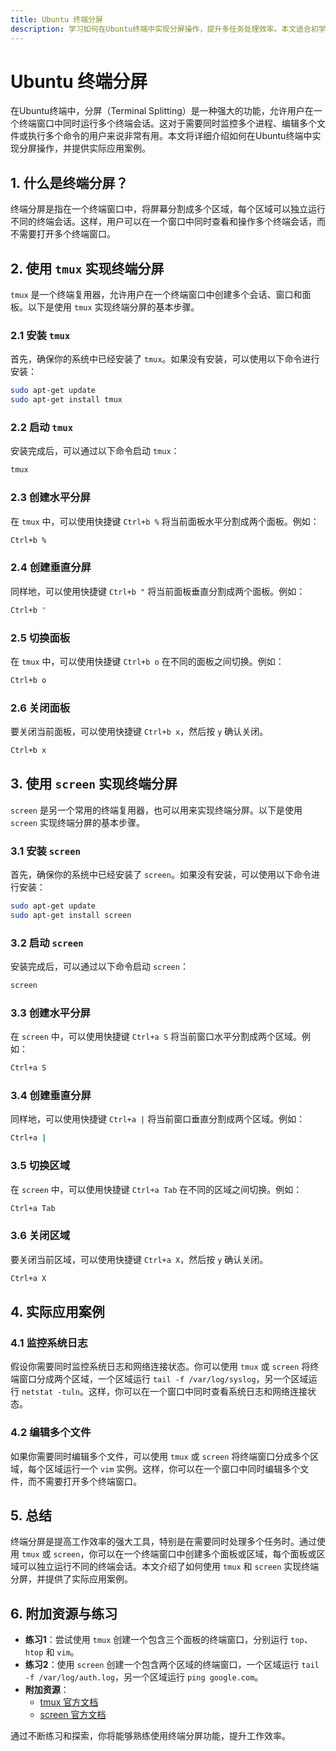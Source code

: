 ```yaml
---
title: Ubuntu 终端分屏
description: 学习如何在Ubuntu终端中实现分屏操作，提升多任务处理效率。本文适合初学者，包含详细步骤和实际案例。
---
```


# Ubuntu 终端分屏

在Ubuntu终端中，分屏（Terminal Splitting）是一种强大的功能，允许用户在一个终端窗口中同时运行多个终端会话。这对于需要同时监控多个进程、编辑多个文件或执行多个命令的用户来说非常有用。本文将详细介绍如何在Ubuntu终端中实现分屏操作，并提供实际应用案例。

## 1. 什么是终端分屏？

终端分屏是指在一个终端窗口中，将屏幕分割成多个区域，每个区域可以独立运行不同的终端会话。这样，用户可以在一个窗口中同时查看和操作多个终端会话，而不需要打开多个终端窗口。

## 2. 使用 `tmux` 实现终端分屏

`tmux` 是一个终端复用器，允许用户在一个终端窗口中创建多个会话、窗口和面板。以下是使用 `tmux` 实现终端分屏的基本步骤。

### 2.1 安装 `tmux`

首先，确保你的系统中已经安装了 `tmux`。如果没有安装，可以使用以下命令进行安装：

```bash
sudo apt-get update
sudo apt-get install tmux
```

### 2.2 启动 `tmux`

安装完成后，可以通过以下命令启动 `tmux`：

```bash
tmux
```

### 2.3 创建水平分屏

在 `tmux` 中，可以使用快捷键 `Ctrl+b %` 将当前面板水平分割成两个面板。例如：

```bash
Ctrl+b %
```

### 2.4 创建垂直分屏

同样地，可以使用快捷键 `Ctrl+b "` 将当前面板垂直分割成两个面板。例如：

```bash
Ctrl+b "
```

### 2.5 切换面板

在 `tmux` 中，可以使用快捷键 `Ctrl+b o` 在不同的面板之间切换。例如：

```bash
Ctrl+b o
```

### 2.6 关闭面板

要关闭当前面板，可以使用快捷键 `Ctrl+b x`，然后按 `y` 确认关闭。

```bash
Ctrl+b x
```

## 3. 使用 `screen` 实现终端分屏

`screen` 是另一个常用的终端复用器，也可以用来实现终端分屏。以下是使用 `screen` 实现终端分屏的基本步骤。

### 3.1 安装 `screen`

首先，确保你的系统中已经安装了 `screen`。如果没有安装，可以使用以下命令进行安装：

```bash
sudo apt-get update
sudo apt-get install screen
```

### 3.2 启动 `screen`

安装完成后，可以通过以下命令启动 `screen`：

```bash
screen
```

### 3.3 创建水平分屏

在 `screen` 中，可以使用快捷键 `Ctrl+a S` 将当前窗口水平分割成两个区域。例如：

```bash
Ctrl+a S
```

### 3.4 创建垂直分屏

同样地，可以使用快捷键 `Ctrl+a |` 将当前窗口垂直分割成两个区域。例如：

```bash
Ctrl+a |
```

### 3.5 切换区域

在 `screen` 中，可以使用快捷键 `Ctrl+a Tab` 在不同的区域之间切换。例如：

```bash
Ctrl+a Tab
```

### 3.6 关闭区域

要关闭当前区域，可以使用快捷键 `Ctrl+a X`，然后按 `y` 确认关闭。

```bash
Ctrl+a X
```

## 4. 实际应用案例

### 4.1 监控系统日志

假设你需要同时监控系统日志和网络连接状态。你可以使用 `tmux` 或 `screen` 将终端窗口分成两个区域，一个区域运行 `tail -f /var/log/syslog`，另一个区域运行 `netstat -tuln`。这样，你可以在一个窗口中同时查看系统日志和网络连接状态。

### 4.2 编辑多个文件

如果你需要同时编辑多个文件，可以使用 `tmux` 或 `screen` 将终端窗口分成多个区域，每个区域运行一个 `vim` 实例。这样，你可以在一个窗口中同时编辑多个文件，而不需要打开多个终端窗口。

## 5. 总结

终端分屏是提高工作效率的强大工具，特别是在需要同时处理多个任务时。通过使用 `tmux` 或 `screen`，你可以在一个终端窗口中创建多个面板或区域，每个面板或区域可以独立运行不同的终端会话。本文介绍了如何使用 `tmux` 和 `screen` 实现终端分屏，并提供了实际应用案例。

## 6. 附加资源与练习

- **练习1**：尝试使用 `tmux` 创建一个包含三个面板的终端窗口，分别运行 `top`、`htop` 和 `vim`。
- **练习2**：使用 `screen` 创建一个包含两个区域的终端窗口，一个区域运行 `tail -f /var/log/auth.log`，另一个区域运行 `ping google.com`。
- **附加资源**：
  - [tmux 官方文档](https://github.com/tmux/tmux/wiki)
  - [screen 官方文档](https://www.gnu.org/software/screen/manual/screen.html)

通过不断练习和探索，你将能够熟练使用终端分屏功能，提升工作效率。